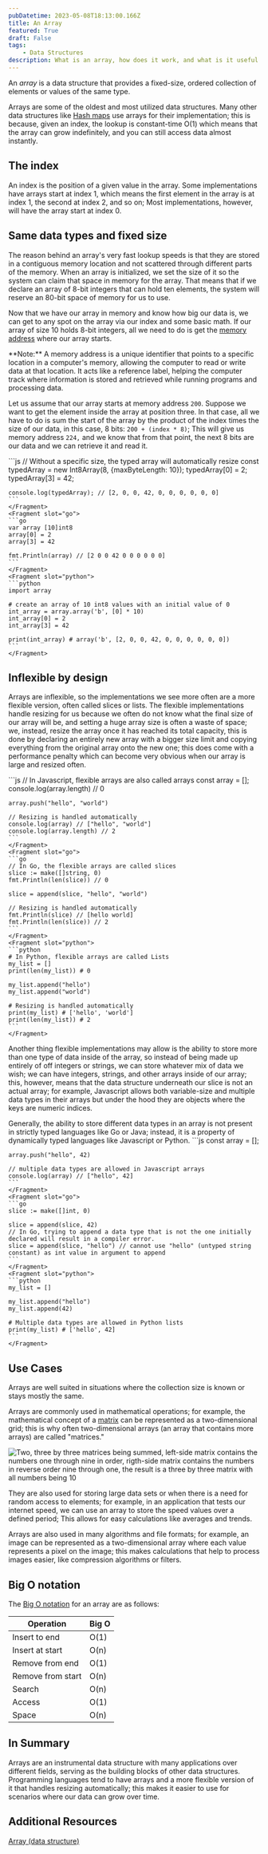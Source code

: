 ```yaml
---
pubDatetime: 2023-05-08T18:13:00.166Z
title: An Array
featured: True
draft: False
tags:
    - Data Structures
description: What is an array, how does it work, and what is it useful for?
---
```



An *array* is a data structure that provides a fixed-size, ordered collection of elements or values of the same type.

Arrays are some of the oldest and most utilized data structures. Many other data structures like [Hash maps](https://sowhat.is/a-hashmap) use arrays for their implementation; this is because, given an index, the lookup is constant-time O(1) which means that the array can grow indefinitely, and you can still access data almost instantly.

## The index

An index is the position of a given value in the array. Some implementations have arrays start at index 1, which means the first element in the array is at index 1, the second at index 2, and so on; Most implementations, however, will have the array start at index 0.

## Same data types and fixed size

The reason behind an array's very fast lookup speeds is that they are stored in a contiguous memory location and not scattered through different parts of the memory. When an array is initialized, we set the size of it so the system can claim that space in memory for the array. That means that if we declare an array of 8-bit integers that can hold ten elements, the system will reserve an 80-bit space of memory for us to use.

Now that we have our array in memory and know how big our data is, we can get to any spot on the array via our index and some basic math. If our array of size 10 holds 8-bit integers, all we need to do is get the [memory address](https://en.wikipedia.org/wiki/Memory_address) where our array starts.

<Tip type="info">
**Note:** A memory address is a unique identifier that points to a specific location in a computer's memory, allowing the computer to read or write data at that location. It acts like a reference label, helping the computer track where information is stored and retrieved while running programs and processing data.
</Tip>

Let us assume that our array starts at memory address `200`. Suppose we want to get the element inside the array at position three. In that case, all we have to do is sum the start of the array by the product of the index times the size of our data, in this case, 8 bits: `200 + (index * 8)`; This will give us memory address `224,` and we know that from that point, the next 8 bits are our data and we can retrieve it and read it.

<PackageManagerTabs>
    <Fragment slot="js">
    ```js
    // Without a specific size, the typed array will automatically resize
    const typedArray = new Int8Array(8, {maxByteLength: 10});
    typedArray[0] = 2;
    typedArray[3] = 42;

    console.log(typedArray); // [2, 0, 0, 42, 0, 0, 0, 0, 0, 0]
    ```
    </Fragment>
    <Fragment slot="go">
    ```go
    var array [10]int8
    array[0] = 2
    array[3] = 42

    fmt.Println(array) // [2 0 0 42 0 0 0 0 0 0]
    ```
    </Fragment>
    <Fragment slot="python">
    ```python
    import array

    # create an array of 10 int8 values with an initial value of 0
    int_array = array.array('b', [0] * 10)
    int_array[0] = 2
    int_array[3] = 42

    print(int_array) # array('b', [2, 0, 0, 42, 0, 0, 0, 0, 0, 0])
    ```
    </Fragment>
</PackageManagerTabs>

## Inflexible by design

Arrays are inflexible, so the implementations we see more often are a more flexible version, often called slices or lists. The flexible implementations handle resizing for us because we often do not know what the final size of our array will be, and setting a huge array size is often a waste of space; we, instead, resize the array once it has reached its total capacity, this is done by declaring an entirely new array with a bigger size limit and copying everything from the original array onto the new one; this does come with a performance penalty which can become very obvious when our array is large and resized often.

<PackageManagerTabs>
    <Fragment slot="js">
    ```js
    // In Javascript, flexible arrays are also called arrays
    const array = [];
    console.log(array.length) // 0

    array.push("hello", "world")

    // Resizing is handled automatically
    console.log(array) // ["hello", "world"]
    console.log(array.length) // 2
    ```
    </Fragment>
    <Fragment slot="go">
    ```go
    // In Go, the flexible arrays are called slices
    slice := make([]string, 0)
    fmt.Println(len(slice)) // 0

    slice = append(slice, "hello", "world")

    // Resizing is handled automatically
    fmt.Println(slice) // [hello world]
    fmt.Println(len(slice)) // 2
    ```
    </Fragment>
    <Fragment slot="python">
    ```python
    # In Python, flexible arrays are called Lists
    my_list = []
    print(len(my_list)) # 0

    my_list.append("hello")
    my_list.append("world")

    # Resizing is handled automatically
    print(my_list) # ['hello', 'world']
    print(len(my_list)) # 2
    ```
    </Fragment>
</PackageManagerTabs>

Another thing flexible implementations may allow is the ability to store more than one type of data inside of the array, so instead of being made up entirely of off integers or strings, we can store whatever mix of data we wish; we can have integers, strings, and other arrays inside of our array; this, however, means that the data structure underneath our slice is not an actual array; for example, Javascript allows both variable-size and multiple data types in their arrays but under the hood they are objects where the keys are numeric indices.

<Tip type="info">
Generally, the ability to store different data types in an array is not present in strictly typed languages like Go or Java; instead, it is a property of dynamically typed languages like Javascript or Python.
</Tip>

<PackageManagerTabs>
    <Fragment slot="js">
    ```js
    const array = [];

    array.push("hello", 42)

    // multiple data types are allowed in Javascript arrays
    console.log(array) // ["hello", 42]
    ```
    </Fragment>
    <Fragment slot="go">
    ```go
    slice := make([]int, 0)

    slice = append(slice, 42)
    // In Go, trying to append a data type that is not the one initially declared will result in a compiler error.
    slice = append(slice, "hello") // cannot use "hello" (untyped string constant) as int value in argument to append
    ```
    </Fragment>
    <Fragment slot="python">
    ```python
    my_list = []
    
    my_list.append("hello")
    my_list.append(42)

    # Multiple data types are allowed in Python lists
    print(my_list) # ['hello', 42]
    ```
    </Fragment>
</PackageManagerTabs>

## Use Cases

Arrays are well suited in situations where the collection size is known or stays mostly the same.

Arrays are commonly used in mathematical operations; for example, the mathematical concept of a [matrix](https://en.wikipedia.org/wiki/Matrix_(mathematics)) can be represented as a two-dimensional grid; this is why often two-dimensional arrays (an array that contains more arrays) are called "matrices."

![Two, three by three matrices being summed, left-side matrix contains the numbers one through nine in order, rigth-side matrix contains the numbers in reverse order nine through one, the result is a three by three matrix with all numbers being 10](https://codeforwin.org/wp-content/uploads/2015/07/matrix-addition.png)

They are also used for storing large data sets or when there is a need for random access to elements; for example, in an application that tests our internet speed, we can use an array to store the speed values over a defined period; This allows for easy calculations like averages and trends.

Arrays are also used in many algorithms and file formats; for example, an image can be represented as a two-dimensional array where each value represents a pixel on the image; this makes calculations that help to process images easier, like compression algorithms or filters.

## Big O notation

The [Big O notation](https://en.wikipedia.org/wiki/Big_O_notation) for an array are as follows:

| Operation         | Big O |
|-------------------|-------|
| Insert to end     | O(1)  |
| Insert at start   | O(n)  |
| Remove from end   | O(1)  |
| Remove from start | O(n)  |
| Search            | O(n)  |
| Access            | O(1)  |
| Space             | O(n)  |

## In Summary

Arrays are an instrumental data structure with many applications over different fields, serving as the building blocks of other data structures. Programming languages tend to have arrays and a more flexible version of it that handles resizing automatically; this makes it easier to use for scenarios where our data can grow over time.

## Additional Resources

[Array (data structure)](https://en.wikipedia.org/wiki/Array_(data_structure))